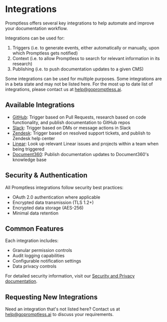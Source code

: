 # Integrations

Promptless offers several key integrations to help automate and improve your documentation workflow. 

Integrations can be used for: 
1. Triggers (i.e. to generate events, either automatically or manually, upon which Promptless gets notified)
2. Context (i.e. to allow Promptless to search for relevant information in its research)
3. Publishing (i.e. to push documentation updates to a given CMS)

Some integrations can be used for multiple purposes. Some integrations are in a beta state and may not be listed here. For the most up to date list of integrations, please contact us at help@gopromptless.ai.

## Available Integrations

- [GitHub](./github): Trigger based on Pull Requests, research based on code functionality, and publish documentation to GitHub repos
- [Slack](./slack): Trigger based on DMs or message actions in Slack
- [Zendesk](./zendesk): Trigger based on resolved support tickets, and publish to Zendesk help center
- [Linear](./linear): Look up relevant Linear issues and projects within a team when being triggered
- [Document360](./document360): Publish documentation updates to Document360's knowledge base

## Security & Authentication

All Promptless integrations follow security best practices:
- OAuth 2.0 authentication where applicable
- Encrypted data transmission (TLS 1.2+)
- Encrypted data storage (AES-256)
- Minimal data retention

## Common Features

Each integration includes:
- Granular permission controls
- Audit logging capabilities
- Configurable notification settings
- Data privacy controls

For detailed security information, visit our [Security and Privacy documentation](/security-and-privacy).

## Requesting New Integrations

Need an integration that's not listed here? Contact us at help@gopromptless.ai to discuss your requirements.